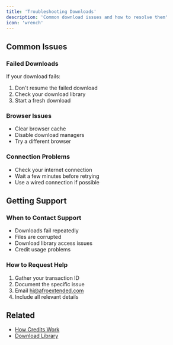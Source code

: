 ```yaml
---
title: 'Troubleshooting Downloads'
description: 'Common download issues and how to resolve them'
icon: 'wrench'
---
```


## Common Issues

### Failed Downloads

If your download fails:
1. Don't resume the failed download
2. Check your download library
3. Start a fresh download

### Browser Issues

- Clear browser cache
- Disable download managers
- Try a different browser

### Connection Problems

- Check your internet connection
- Wait a few minutes before retrying
- Use a wired connection if possible

## Getting Support

### When to Contact Support

- Downloads fail repeatedly
- Files are corrupted
- Download library access issues
- Credit usage problems

### How to Request Help

1. Gather your transaction ID
2. Document the specific issue
3. Email hi@afroextended.com
4. Include all relevant details

## Related
- [How Credits Work](/credits/how-credits-work)
- [Download Library](/credits/download-library) 